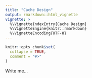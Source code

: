 ```yaml
---
title: "Cache Design"
output: rmarkdown::html_vignette
vignette: >
  %\VignetteIndexEntry{Cache Design}
  %\VignetteEngine{knitr::rmarkdown}
  %\VignetteEncoding{UTF-8}
---
```


```r
knitr::opts_chunk$set(
  collapse = TRUE,
  comment = "#>"
)
```
Write me...
